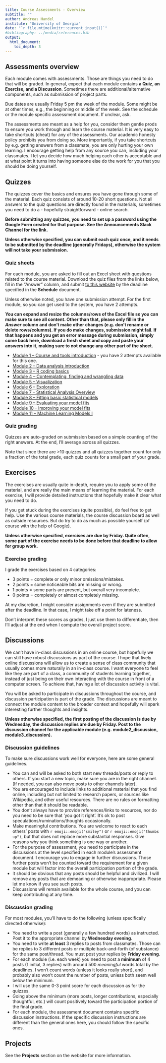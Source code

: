 ---
title: Course Assessments - Overview 
subtitle: ""
author: Andreas Handel
institute: "University of Georgia"
date: "`r file.mtime(knitr::current_input())`"
#bibliography: ../media/references.bib
output: 
  html_document:
    toc_depth: 3
---


## Assessments overview

Each module comes with assessments. Those are things you need to do that will be graded. In general, expect that each module contains **a Quiz, an Exercise, and a Discussion**. Sometimes there are additional/alternative components, such as submission of project parts.

Due dates are usually Friday 5 pm the week of the module. Some might be at other times, e.g., the beginning or middle of the week. See the schedule or the module specific assessment document. If unclear, ask.

The assessments are meant as a help for you, consider them gentle prods to ensure you work through and learn the course material. It is very easy to take shortcuts (cheat) for any of the assessments. Our academic honesty policy prohibits you from doing so. More importantly, if you take shortcuts by e.g. getting answers from a classmate, you are only hurting your own learning. I encourage getting help from any source you can, including your classmates. I let you decide how much helping each other is acceptable and at what point it turns into having someone else do the work for you that you should be doing yourself.   


## Quizzes

The quizzes cover the basics and ensures you have gone through some of the material. Each quiz consists of around 10-20 short questions. Not all answers to the quiz questions are directly found in the materials, sometimes you need to do a - hopefully straightforward - online search.

**Before submitting any quizzes, you need to set up a password using the Google Form created for that purpose. See the __Announcements Slack Channel__ for the link.**

**Unless otherwise specified, you can submit each quiz once, and it needs to be submitted by the deadline (generally Fridays), otherwise the system will not take your submission.**


### Quiz sheets

For each module, you are asked to fill out an Excel sheet with questions related to the course material. Download the quiz files from the links below, fill in the "Answer" column, and submit [to this website](https://shiny.ovpr.uga.edu/MADA2021/) by the deadline specified in the __Schedule__ document.

Unless otherwise noted, you have one submission attempt. For the first module, so you can get used to the system, you have 2 attempts.

**You can expand and resize the columns/rows of the Excel file so you can make sure to see all content. Other than that, please only fill in the _Answer_ column and don't make other changes (e.g. don't rename or delete rows/columns). If you do make changes, submission might fail. If that happens and you get an error message during submission, simply come back here, download a fresh sheet and copy and paste your answers into it, making sure to not change any other part of the sheet.** 


* [Module 1 – Course and tools introduction](./quizsheets/mada_course_tools_student.xlsx) - you have 2 attempts available for this one.
* [Module 2 – Data analysis introduction ](./quizsheets/mada_data_analysis_intro_student.xlsx)
* [Module 3 – R coding basics](./quizsheets/mada_coding_basics_student.xlsx)
* [Module 4 – Contemplating, finding and wrangling data](./quizsheets/mada_data_finding_wrangling_student.xlsx)
* [Module 5 – Visualization](./quizsheets/mada_visualization_student.xlsx)
* [Module 6 – Exploration](./quizsheets/mada_data_exploration_student.xlsx)
* [Module 7 – Statistical Analysis Overview](./quizsheets/mada_statistical_analysis_overview_student.xlsx)
* [Module 8 – Fitting basic statistical models](./quizsheets/mada_basic_statistical_models_student.xlsx)
* [Module 9 – Evaluating your model fits](./quizsheets/mada_model_evaluation_student.xlsx)
* [Module 10 – Improving your model fits](./quizsheets/mada_model_improvement_student.xlsx)
* [Module 11 – Machine Learning Models I](./quizsheets/mada_ml_models_1_student.xlsx)

<!-- * [Module 12 – Machine Learning Models II](./quizsheets/) -->
<!-- * [Module 13 – The complete analysis workflow](./quizsheets/) -->





### Quiz grading

Quizzes are auto-graded on submission based on a simple counting of the right answers. At the end, I'll average across all quizzes. 

Note that since there are >10 quizzes and all quizzes together count for only a fraction of the total grade, each quiz counts for a small part of your grade. 


## Exercises

The exercises are usually quite in-depth, require you to apply some of the material, and are really the main means of learning the material. For each exercise, I will provide detailed instructions that hopefully make it clear what you need to do. 

If you get stuck during the exercises (quite possible), do feel free to get help. Use the various course materials, the course discussion board as well as outside resources. But do try to do as much as possible yourself (of course with the help of Google). 

__Unless otherwise specified, exercises are due by Friday. Quite often, some part of the exercise needs to be done before that deadline to allow for group work.__ 


### Exercise grading

I grade the exercises based on 4 categories: 

* 3 points = complete or only minor omissions/mistakes.
* 2 points = some noticeable bits are missing or wrong.
* 1 points = some parts are present, but overall very incomplete.
* 0 points = completely or almost completely missing.

At my discretion, I might consider assignments even if they are submitted after the deadline. In that case, I might take off a point for lateness.

Don't interpret these scores as grades, I just use them to differentiate, then I'll adjust at the end when I compute the overall project score.


## Discussions 

We can't have in-class discussions in an online course, but hopefully we can still have robust discussions as part of the course. I hope that lively online discussions will allow us to create a sense of class community that usually comes more naturally in an in-class course. I want everyone to feel like they are part of a class, a community of students learning together, instead of just being on their own interacting with the course in front of a computer screen. To achieve that, having a lot of discussion activity is vital.

You will be asked to participate in discussions throughout the course, and discussion participation is part of the grade. The discussions are meant to connect the module content to the broader context and hopefully will spark interesting further thoughts and insights. 

__Unless otherwise specified, the first posting of the discussion is due by Wednesday, the discussion replies are due by Friday. Post to the discussion channel for the applicable module (e.g. module2_discussion, module3_discussion).__ 


### Discussion guidelines

To make sure discussions work well for everyone, here are some general guidelines.

* You can and will be asked to both start new threads/posts or reply to others. If you start a new topic, make sure you are in the right channel. (If needed, you can also move posts to other channels later). 
* You are encouraged to include links to additional material that you find online, including but not limited to research papers, or sources like Wikipedia, and other useful resources. There are no rules on formatting other than that it should be readable.
* You don't always have to provide references/links to resources, nor do you need to be sure that 'you got it right'. It's ok to post speculations/ruminations/thoughts occasionally.
* Make meaningful contributions. You are welcome to react to each others' posts with `r emoji::emoji("smiley")` or `r emoji::emoji("thumbs up")`, but that does not replace more substantial responses. Give reasons why you think something is one way or another.
* For the purpose of assessment, you need to participate in the discussions at the level specified in each module's assessment document. I encourage you to engage in further discussions. Those further posts won't be counted toward the requirement for a given module but will factor into the overall participation portion of the grade.
* It should be obvious that any posts should be helpful and civilized. I will remove any posts that are demeaning or otherwise inappropriate. Please let me know if you see such posts. 
* Discussions will remain available for the whole course, and you can keep contributing at any time.  



### Discussion grading

For most modules, you'll have to do the following (unless specifically directed otherwise):

* You need to write a post (generally a few hundred words) as instructed. Post it to the appropriate channel by __Wednesday evening__. 
* You need to write __at least__ 3 replies to posts from classmates. Those can be replies to 3 different posts or multiple back-and-forth (of substance) for the same post/thread. You must post your replies by __Friday evening__. 
* For each module (i.e. each week) you need to post a **minimum** of 4 posts (1 initial, 3 replies) with around 500 _meaningful_ words total by the deadlines. I won't count words (unless it looks really short), and probably also won't count the number of posts, unless both seem well below the minimum.
* I will use the same 0-3 point score for each discussion as for the quizzes.
* Going above the minimum (more posts, longer contributions, especially thoughtful, etc.) will count positively toward the participation portion of the final grade.
* For each module, the assessment document contains specific discussion instructions. If the specific discussion instructions are different than the general ones here, you should follow the specific ones.


## Projects

See the __Projects__ section on the website for more information.